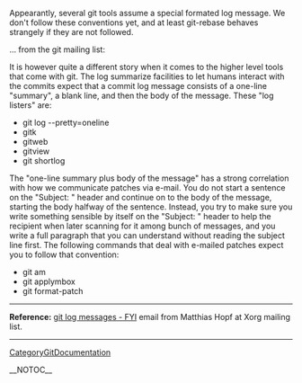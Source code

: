 Appearantly, several git tools assume a special formated log message.
We don't follow these conventions yet, and at least git-rebase behaves
strangely if they are not followed.

... from the git mailing list:

It is however quite a different story when it comes to the
higher level tools that come with git.  The log summarize
facilities to let humans interact with the commits expect that a
commit log message consists of a one-line "summary", a blank
line, and then the body of the message.  These "log listers" are:

* git log --pretty=oneline
* gitk
* gitweb
* gitview
* git shortlog

The "one-line summary plus body of the message" has a strong
correlation with how we communicate patches via e-mail.  You do
not start a sentence on the "Subject: " header and continue on
to the body of the message, starting the body halfway of the
sentence.  Instead, you try to make sure you write something
sensible by itself on the "Subject: " header to help the
recipient when later scanning for it among bunch of messages,
and you write a full paragraph that you can understand without
reading the subject line first.  The following commands that
deal with e-mailed patches expect you to follow that convention:

* git am
* git applymbox
* git format-patch

----
<b>Reference:</b> [http://lists.freedesktop.org/archives/xorg/2006-June/016127.html git log messages - FYI] email from Matthias Hopf at Xorg mailing list.
----
[[CategoryGitDocumentation]]

__NOTOC__